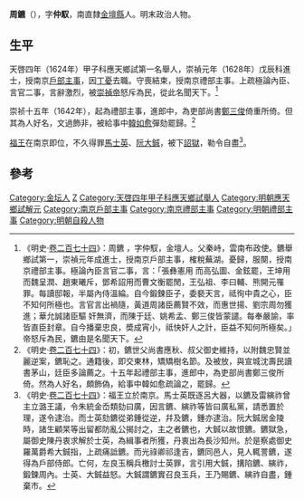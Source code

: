 '''周鑣'''（{{bd|？||1645年||Zhou周}}），字'''仲馭'''，南直隸[[金壇縣|金壇縣]]人。明末政治人物。

== 生平 ==
天啓四年（1624年）甲子科應天鄉試第一名舉人，崇禎元年（1628年）戊辰科進士，授南京[[戶部|戶部]][[主事|主事]]，因[[丁憂|丁憂]]去職。守喪結束，授南京禮部主事。上疏極論內臣、言官二事，言辭激烈，被[[崇禎帝|崇禎帝]]怒斥為民，從此名聞天下。<ref>《明史·[[s:明史/卷274|卷二百七十四]]》：周鑣 ，字仲馭，金壇人。父秦峙，雲南布政使。鑣舉鄉試第一，崇禎元年成進士，授南京戶部主事，榷稅蕪湖。憂歸，服闋，授南京禮部主事。極論內臣言官二事，言：「張彝憲用 而高弘圖、金鉉罷，王坤用而魏呈潤、趙東曦斥，鄧希詔用而曹文衡罷閒，王弘祖、李曰輔、熊開元罹罪。每讀邸報，半屬內侍溫綸。自今鍛鍊臣子，委褻天言，祗徇中貴之心，臣不知何所極也。言官言出禍隨，黃道周諸臣薦賢不效，而惠世揚、劉宗周勿獲進；華允誠諸臣驅 奸無濟，而陳于廷、姚希孟、鄭三俊皆蒙譴。每奉嚴諭，率皆直臣封章。自今播棄忠良，奬成宵小，祗快奸人之計，臣益不知何所極矣。」帝怒斥為民，鑣由是名聞天下。</ref>

崇祯十五年（1642年），起為禮部主事，進郎中，為吏部尚書[[鄭三俊|鄭三俊]]倚重所倚。但其為人好名，文過飾非，被給事中[[韓如愈|韓如愈]]彈劾罷歸。<ref>《明史·[[s:明史/卷274|卷二百七十四]]》：初，鑣世父尚書應秋、叔父御史維持，以附魏忠賢並麗逆案，鑣恥之。通籍後，即交東林，矯矯樹名節。及被放，與宣城沈壽民讀書茅山，廷臣多論薦之。十五年起禮部主事，進郎中，為吏部尚書鄭三俊所倚。然為人好名，頗飾偽，給事中韓如愈疏論之，罷歸。</ref>

[[弘光帝|福王]]在南京即位，不久得罪[[馬士英|馬士英]]、[[阮大鋮|阮大鋮]]，被下[[詔獄|詔獄]]，勒令自盡<ref>《明史·[[s:明史/卷274|卷二百七十四]]》：福王立於南京。馬士英既逐呂大器，以鑣及雷縯祚曾主立潞王議，令朱統金岙類劾曰廣，因言鑣、縯祚等皆曰廣私黨，請悉置於理，遂令逮治。而士英劾鑣從弟鍾從逆，幷及鑣，鍾亦逮治。阮大鋮居金陵時，諸生顧杲等出留都防亂公揭討之，主之者鑣也，大鋮以故恨鑣。鑣獄急，屬御史陳丹衷求解於士英，為緝事者所獲，丹衷出為長沙知州。於是察處御史羅萬爵希大鋮指，上疏痛詆鑣。而光祿卿祁逢吉，鑣同邑人，見人輒詈鑣，遂得為戶部侍郎。亡何，左良玉稱兵檄討士英罪，言引用大鋮，搆陷鑣、縯祚，鍛鍊周內。士英、大鋮益怒。大鋮謂鑣實召良玉兵，王乃賜鑣、縯祚自盡，鍾棄市。</ref>。

==參考==
{{reflist}}

{{崇禎元年戊辰科殿試金榜}}

{{Authority control}}

{{DEFAULTSORT:Zhou周}}
[[Category:金坛人|Category:金坛人]]
[[Category:周姓|Z]]
[[Category:天啓四年甲子科應天鄉試舉人|Category:天啓四年甲子科應天鄉試舉人]]
[[Category:明朝應天鄉試解元|Category:明朝應天鄉試解元]]
[[Category:南京戶部主事|Category:南京戶部主事]]
[[Category:南京禮部主事|Category:南京禮部主事]]
[[Category:明朝禮部主事|Category:明朝禮部主事]]
[[Category:明朝自殺人物|Category:明朝自殺人物]]